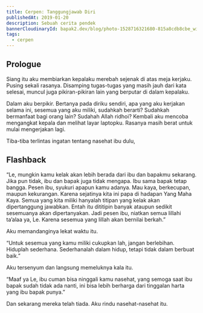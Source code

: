 ```yaml
---
title: Cerpen: Tanggungjawab Diri
publishedAt: 2019-01-20
description: Sebuah cerita pendek
bannerCloudinaryId: bapak2.dev/blog/photo-1528716321680-815a8cdb8cbe_wie9cm
tags:
  - cerpen
---
```


## Prologue

Siang itu aku membiarkan kepalaku merebah sejenak di atas meja kerjaku. Pusing sekali rasanya. Disamping tugas-tugas yang masih jauh dari kata selesai, muncul juga pikiran-pikiran lain yang berputar di dalam kepalaku.

Dalam aku berpikir. Bertanya pada diriku sendiri, apa yang aku kerjakan selama ini, sesemua yang aku miliki, sudahkah berarti? Sudahkah bermanfaat bagi orang lain? Sudahah Allah ridhoi? Kembali aku mencoba mengangkat kepala dan melihat layar laptopku. Rasanya masih berat untuk mulai mengerjakan lagi.

Tiba-tiba terlintas ingatan tentang nasehat ibu dulu,

## Flashback

<callout-muted class="aside">“Le, mungkin kamu kelak akan lebih berada dari ibu dan bapakmu sekarang. Jika pun tidak, ibu dan bapak juga tidak mengapa. Ibu sama bapak tetap bangga. Pesen ibu, syukuri apapun kamu adanya. Mau kaya, berkecupan, maupun kekurangan. Karena sejatinya kita ini papa di hadapan Yang Maha Kaya. Semua yang kita miliki hanyalah titipan yang kelak akan dipertanggung jawabkan. Entah itu dititipin banyak ataupun sedikit sesemuanya akan dipertanyakan. Jadi pesen ibu, niatkan semua lillahi ta’alaa ya, Le. Karena sesemua yang lillah akan bernilai berkah.”</callout-muted>

Aku memandanginya lekat waktu itu.

<callout-muted class="aside">“Untuk sesemua yang kamu miliki cukupkan lah, jangan berlebihan. Hiduplah sederhana. Sederhanalah dalam hidup, tetapi tidak dalam berbuat baik.”</callout-muted>

Aku tersenyum dan langsung memeluknya kala itu.

<callout-muted class="aside">“Maaf ya Le, ibu cuman bisa ninggali kamu nasehat, yang semoga saat ibu bapak sudah tidak ada nanti, ini bisa lebih berharga dari tinggalan harta yang ibu bapak punya.”</callout-muted>

Dan sekarang mereka telah tiada. Aku rindu nasehat-nasehat itu.
